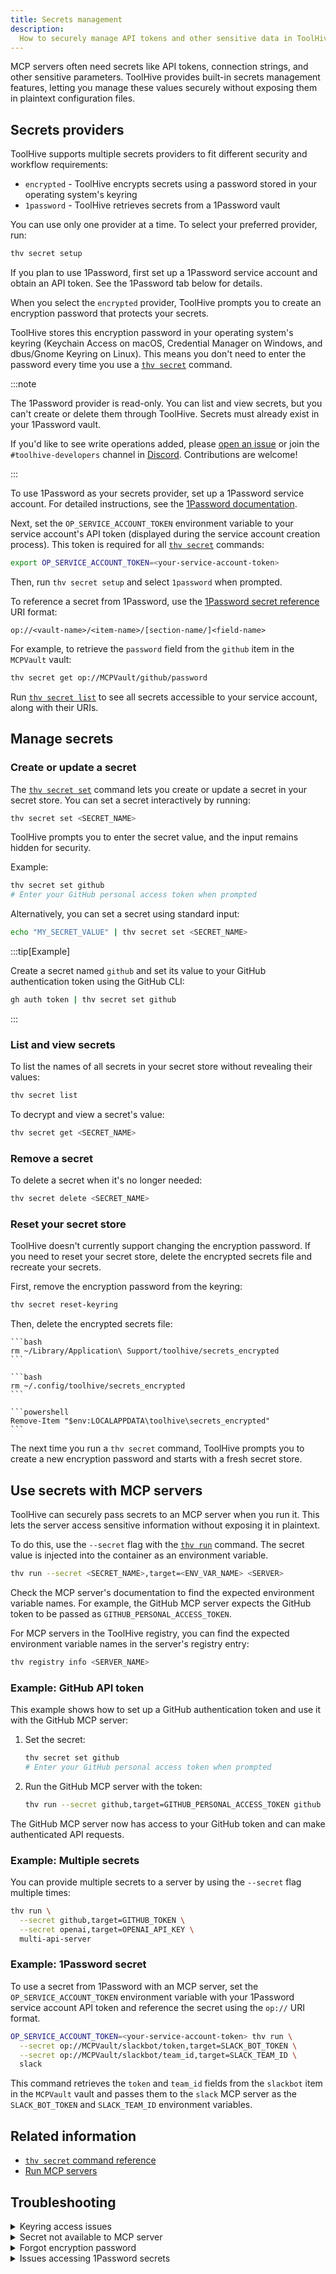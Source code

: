 ```yaml
---
title: Secrets management
description:
  How to securely manage API tokens and other sensitive data in ToolHive.
---
```



MCP servers often need secrets like API tokens, connection strings, and other
sensitive parameters. ToolHive provides built-in secrets management features,
letting you manage these values securely without exposing them in plaintext
configuration files.

## Secrets providers

ToolHive supports multiple secrets providers to fit different security and
workflow requirements:

- `encrypted` - ToolHive encrypts secrets using a password stored in your
  operating system's keyring
- `1password` - ToolHive retrieves secrets from a 1Password vault

You can use only one provider at a time. To select your preferred provider, run:

```bash
thv secret setup
```

If you plan to use 1Password, first set up a 1Password service account and
obtain an API token. See the 1Password tab below for details.

<Tabs groupId='secrets-provider'>
  <TabItem value='encrypted' label='Encrypted' default>

When you select the `encrypted` provider, ToolHive prompts you to create an
encryption password that protects your secrets.

ToolHive stores this encryption password in your operating system's keyring
(Keychain Access on macOS, Credential Manager on Windows, and dbus/Gnome Keyring
on Linux). This means you don't need to enter the password every time you use a
[`thv secret`](../reference/cli/thv_secret.md) command.

  </TabItem>
  <TabItem value='1password' label='1Password'>

:::note

The 1Password provider is read-only. You can list and view secrets, but you
can't create or delete them through ToolHive. Secrets must already exist in your
1Password vault.

If you'd like to see write operations added, please
[open an issue](https://github.com/stacklok/toolhive/issues) or join the
`#toolhive-developers` channel in [Discord](https://discord.gg/stacklok).
Contributions are welcome!

:::

To use 1Password as your secrets provider, set up a 1Password service account.
For detailed instructions, see the
[1Password documentation](https://developer.1password.com/docs/service-accounts/get-started#create-a-service-account).

Next, set the `OP_SERVICE_ACCOUNT_TOKEN` environment variable to your service
account's API token (displayed during the service account creation process).
This token is required for all [`thv secret`](../reference/cli/thv_secret.md)
commands:

```bash
export OP_SERVICE_ACCOUNT_TOKEN=<your-service-account-token>
```

Then, run `thv secret setup` and select `1password` when prompted.

To reference a secret from 1Password, use the
[1Password secret reference](https://developer.1password.com/docs/cli/secret-reference-syntax)
URI format:

```text
op://<vault-name>/<item-name>/[section-name/]<field-name>
```

For example, to retrieve the `password` field from the `github` item in the
`MCPVault` vault:

```bash
thv secret get op://MCPVault/github/password
```

Run [`thv secret list`](../reference/cli/thv_secret_list.md) to see all secrets
accessible to your service account, along with their URIs.

  </TabItem>
</Tabs>

## Manage secrets

### Create or update a secret

The [`thv secret set`](../reference/cli/thv_secret_set.md) command lets you
create or update a secret in your secret store. You can set a secret
interactively by running:

```bash
thv secret set <SECRET_NAME>
```

ToolHive prompts you to enter the secret value, and the input remains hidden for
security.

Example:

```bash
thv secret set github
# Enter your GitHub personal access token when prompted
```

Alternatively, you can set a secret using standard input:

```bash
echo "MY_SECRET_VALUE" | thv secret set <SECRET_NAME>
```

:::tip[Example]

Create a secret named `github` and set its value to your GitHub authentication
token using the GitHub CLI:

```bash
gh auth token | thv secret set github
```

:::

### List and view secrets

To list the names of all secrets in your secret store without revealing their
values:

```bash
thv secret list
```

To decrypt and view a secret's value:

```bash
thv secret get <SECRET_NAME>
```

### Remove a secret

To delete a secret when it's no longer needed:

```bash
thv secret delete <SECRET_NAME>
```

### Reset your secret store

ToolHive doesn't currently support changing the encryption password. If you need
to reset your secret store, delete the encrypted secrets file and recreate your
secrets.

First, remove the encryption password from the keyring:

```bash
thv secret reset-keyring
```

Then, delete the encrypted secrets file:

<Tabs groupId='os'>
  <TabItem value='macos' label='macOS' default>
   
    ```bash
    rm ~/Library/Application\ Support/toolhive/secrets_encrypted
    ```

  </TabItem>
  <TabItem value='linux' label='Linux'>

    ```bash
    rm ~/.config/toolhive/secrets_encrypted
    ```

  </TabItem>
  <TabItem value='windows' label='Windows'>

    ```powershell
    Remove-Item "$env:LOCALAPPDATA\toolhive\secrets_encrypted"
    ```

  </TabItem>
</Tabs>

The next time you run a `thv secret` command, ToolHive prompts you to create a
new encryption password and starts with a fresh secret store.

## Use secrets with MCP servers

ToolHive can securely pass secrets to an MCP server when you run it. This lets
the server access sensitive information without exposing it in plaintext.

To do this, use the `--secret` flag with the
[`thv run`](../reference/cli/thv_run.md) command. The secret value is injected
into the container as an environment variable.

```bash
thv run --secret <SECRET_NAME>,target=<ENV_VAR_NAME> <SERVER>
```

Check the MCP server's documentation to find the expected environment variable
names. For example, the GitHub MCP server expects the GitHub token to be passed
as `GITHUB_PERSONAL_ACCESS_TOKEN`.

For MCP servers in the ToolHive registry, you can find the expected environment
variable names in the server's registry entry:

```bash
thv registry info <SERVER_NAME>
```

### Example: GitHub API token

This example shows how to set up a GitHub authentication token and use it with
the GitHub MCP server:

1. Set the secret:

   ```bash
   thv secret set github
   # Enter your GitHub personal access token when prompted
   ```

2. Run the GitHub MCP server with the token:

   ```bash
   thv run --secret github,target=GITHUB_PERSONAL_ACCESS_TOKEN github
   ```

The GitHub MCP server now has access to your GitHub token and can make
authenticated API requests.

### Example: Multiple secrets

You can provide multiple secrets to a server by using the `--secret` flag
multiple times:

```bash
thv run \
  --secret github,target=GITHUB_TOKEN \
  --secret openai,target=OPENAI_API_KEY \
  multi-api-server
```

### Example: 1Password secret

To use a secret from 1Password with an MCP server, set the
`OP_SERVICE_ACCOUNT_TOKEN` environment variable with your 1Password service
account API token and reference the secret using the `op://` URI format.

```bash
OP_SERVICE_ACCOUNT_TOKEN=<your-service-account-token> thv run \
  --secret op://MCPVault/slackbot/token,target=SLACK_BOT_TOKEN \
  --secret op://MCPVault/slackbot/team_id,target=SLACK_TEAM_ID \
  slack
```

This command retrieves the `token` and `team_id` fields from the `slackbot` item
in the `MCPVault` vault and passes them to the `slack` MCP server as the
`SLACK_BOT_TOKEN` and `SLACK_TEAM_ID` environment variables.

## Related information

- [`thv secret` command reference](../reference/cli/thv_secret.md)
- [Run MCP servers](../guides-cli/run-mcp-servers.mdx)

## Troubleshooting

<details>
<summary>Keyring access issues</summary>

If you run into errors related to the system keyring:

1. Make sure your system's keyring service is running
2. Check that you have the necessary permissions
3. On some Linux systems, you might need to install additional packages:

   ```bash
   # For Debian/Ubuntu
   sudo apt-get install gnome-keyring

   # For Fedora/RHEL
   sudo dnf install gnome-keyring
   ```

</details>

<details>
<summary>Secret not available to MCP server</summary>

If your MCP server can't access a secret:

1. Verify the secret exists:

   ```bash
   thv secret list
   ```

2. Verify the secret value:

   ```bash
   thv secret get <SECRET_NAME>
   ```

3. Check that you're using the correct secret name and target environment
   variable. Inspect the MCP server's expected environment variables in the
   registry:

   ```bash
   thv registry info <SERVER_NAME>
   ```

4. Inspect the server logs for any errors:

   ```bash
   thv logs <SERVER_NAME>
   ```

</details>

<details>
<summary>Forgot encryption password</summary>

If the keyring entry is lost or corrupted and you forget your encryption
password, you won't be able to access your secrets. In this case, delete the
[encrypted secrets file](#reset-your-secret-store) and recreate your secrets.

</details>

<details>
<summary>Issues accessing 1Password secrets</summary>

If you can't access 1Password secrets:

1. Verify the `OP_SERVICE_ACCOUNT_TOKEN` environment variable is set:

   ```bash
   echo $OP_SERVICE_ACCOUNT_TOKEN
   ```

2. Check that the token is valid and has the necessary permissions to access the
   vault and item:

   ```bash
   thv secret list
   ```

3. Make sure the secret reference URI is correct and matches the vault, item,
   and field names in 1Password:

   ```bash
   thv secret get op://<vault-name>/<item-name>/[section-name/]<field-name>
   ```

</details>
